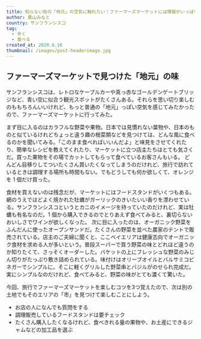 ```yaml
---
title: 知らない街の「地元」の空気に触れたい！ファーマーズマーケットには情報がいっぱい
author: 桑山みなと
country: サンフランシスコ
tag:
  - 歩く
  - 食べる
created_at: 2020.6.16
thumbnail: /images/post-headerimage.jpg
---
```



## ファーマーズマーケットで見つけた「地元」の味

サンフランシスコは、レトロなケーブルカーや真っ赤なゴールデンゲートブリッジなど、青い空に似合う観光スポットがたくさんある。それらを思い切り楽しむのももちろんいいけれど、もっと普通の「地元」っぽい空気を感じてみたかったので、ファーマーズマーケットに行ってみた。

まず目に入るのはカラフルな野菜や果物。日本では見慣れない葉物や、日本のものと似ているけれどちょっと違う趣の根菜類などを見つけては、どんな風に食べるのかを聞いてみる。「このまま食べればいいんだよ」と味見をさせてくれたり、簡単なレシピを教えてくれたり、<Marker>マーケットに立つ店主たちはとても気さく</Marker>だ。買った果物をその場でカットしてもらって食べているお客さんもいる。
どんどん目移りしてついたくさん買いたくなってしまうのだけれど、旅行で訪れているときは調理する場所も時間もない。でもどうしても何か欲しくて、オレンジを 1 個だけ買った。

食材を買えないのは残念だが、マーケットにはフードスタンドがいくつもある。網のうえでほどよく焼かれた牡蠣がガーリックのきいたいい香りを漂わせている。サンフランシスコというとカニのイメージを持っていたのだけれど、実は牡蠣も有名なのだ。1 個から購入できるのでとりあえず食べてみると、裏切らないおいしさでワインが欲しくなった。
次に目に入ったのは、オーガニック野菜をふんだんに使ったオープンサンドだ。たくさんの野菜を並べた農家のテントで販売されている。店主のご夫婦に聞くと、<Marker>ここベイエリアは健康志向でオーガニック食材を求める人が多い</Marker>という。普段スーパーで買う野菜の味とどれほど違うのか知りたくて、さっそくオーダーした。バケットの上にフレッシュな野菜のみじん切りがたっぷり敷き詰められている。味付けはオリーブオイルとバルサミコビネガーでシンプルに。そこに軽くグリルした野菜串とバジルがのせられ完成だ。実にシンプルなのだけれど、食べてみると、<Marker>野菜の味がとても濃くて</Marker>驚いた。

今回、旅行で<Marker>ファーマーズマーケットを楽しむコツを3つ</Marker>覚えたので、次は別の土地でもそのエリアの「市」を見つけて楽しむことにしよう。

- お店の人になんでも質問をする
- 調理販売しているフードスタンドは要チェック
- たくさん購入したくなるけれど、食べきれる量の果物や、お土産にできるジャムなどの加工品を選ぶ